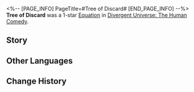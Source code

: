 <%-- [PAGE_INFO]
PageTitle=#Tree of Discard#
[END_PAGE_INFO] --%>
{{Removed|Equation}}
{{Equation Infobox
|period   = The Human Comedy
|rarity   = 1
|path1    = Abundance*3
|path2    = Propagation*2
|effect   = Increases characters' Outgoing Healing by {{Color|h|30%}}. After providing healing to an allied target, inflicts {{Color|h|2}} {{Extra Effect|Spore(s)|60000017}} to a random enemy target.
|mentions = 
}}
'''Tree of Discard''' was a 1-star [[Divergent Universe: The Human Comedy/Equations|Equation]] in [[Divergent Universe: The Human Comedy]].

==Story==
{{Description|The leaves climb upward, eclipsing the sky and bathing in the light of the stars. As the branches are weighed down by gravity, a beam of sunlight descends through the gap onto the new sprouts below, allowing them to stretch out their bodies. As the excess nutrients are passed through the filtering vines to the entangled roots below, you accept their mood in relief. They want to grow even taller, all the way up close to the sun.<br /><br />The new shoots take root within your body to absorb even more vitality. As your branches wither and yellow and your leaves decompose, they provide the new life with fresh nutrients. How much taller does it have to grow? Your trunk is filled with intricate root systems. Within your corpse, they will rise even higher and climb to the star before them. Then, these roots will ensnare that ball of flame and swallow it.}}
<!--
==Gameplay Notes==
* 
-->
==Other Languages==
{{Other Languages
|en   = Tree of Discard
|zhs  = 负子树
|zht  = 負子樹
|ja   = {{Rubi|子守樹|こもりじゅ}}
|ko   = 자식을 업은 나무
|es   = Árbol del abandono
|fr   = Arbre du débarras
|ru   = Древо отказа
|th   = ต้นไม้เชิงลบ
|vi   = Cây Vứt Bỏ
|de   = Baum des Verderbens
|id   = Tree of Discard
|pt   = Árvore do Descarte
}}

==Change History==
{{Change History|2.5}}